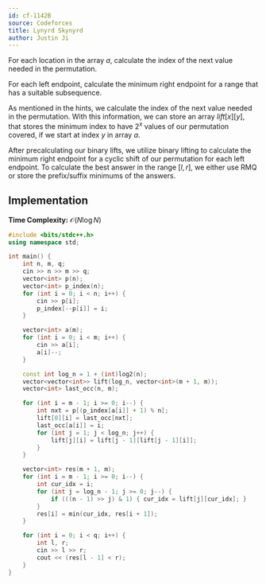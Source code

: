 ```yaml
---
id: cf-1142B
source: Codeforces
title: Lynyrd Skynyrd
author: Justin Ji
---
```


<Spoiler title = "Hint 1">

For each location in the array $a$, calculate the index of the next value
needed in the permutation.

</Spoiler>

<Spoiler title = "Hint 2">

For each left endpoint, calculate the minimum right endpoint for a range that
has a suitable subsequence.

</Spoiler>

<Spoiler title = "Explanation">

As mentioned in the hints, we calculate the index of the next value needed in
the permutation. With this information, we can store an array $lift[x][y]$,
that stores the minimum index to have $2^{x}$ values of our permutation covered,
if we start at index $y$ in array $a$.

After precalculating our binary lifts, we utilize binary lifting to calculate
the minimum right endpoint for a cyclic shift of our permutation for each left
endpoint. To calculate the best answer in the range $[l, r]$, we either use
RMQ or store the prefix/suffix minimums of the answers.

## Implementation

**Time Complexity:** $\mathcal{O}(N\log{N})$

<LanguageSection>
<CPPSection>

```cpp
#include <bits/stdc++.h>
using namespace std;

int main() {
	int n, m, q;
	cin >> n >> m >> q;
	vector<int> p(n);
	vector<int> p_index(n);
	for (int i = 0; i < n; i++) {
		cin >> p[i];
		p_index[--p[i]] = i;
	}

	vector<int> a(m);
	for (int i = 0; i < m; i++) {
		cin >> a[i];
		a[i]--;
	}

	const int log_n = 1 + (int)log2(n);
	vector<vector<int>> lift(log_n, vector<int>(m + 1, m));
	vector<int> last_occ(n, m);

	for (int i = m - 1; i >= 0; i--) {
		int nxt = p[(p_index[a[i]] + 1) % n];
		lift[0][i] = last_occ[nxt];
		last_occ[a[i]] = i;
		for (int j = 1; j < log_n; j++) {
			lift[j][i] = lift[j - 1][lift[j - 1][i]];
		}
	}

	vector<int> res(m + 1, m);
	for (int i = m - 1; i >= 0; i--) {
		int cur_idx = i;
		for (int j = log_n - 1; j >= 0; j--) {
			if (((n - 1) >> j) & 1) { cur_idx = lift[j][cur_idx]; }
		}
		res[i] = min(cur_idx, res[i + 1]);
	}

	for (int i = 0; i < q; i++) {
		int l, r;
		cin >> l >> r;
		cout << (res[l - 1] < r);
	}
}
```

</CPPSection>
</LanguageSection>

</Spoiler>
